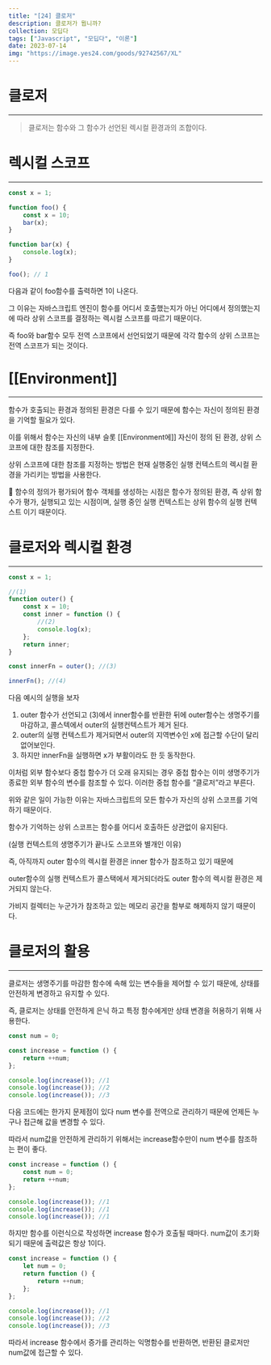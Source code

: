 ```yaml
---
title: "[24] 클로저"
description: 클로저가 뭡니까?
collection: 모딥다
tags: ["Javascript", "모딥다", "이론"]
date: 2023-07-14
img: "https://image.yes24.com/goods/92742567/XL"
---
```


# 클로저

---

> 클로저는 함수와 그 함수가 선언된 렉시컬 환경과의 조합이다.

# 렉시컬 스코프

---

```jsx
const x = 1;

function foo() {
    const x = 10;
    bar(x);
}

function bar(x) {
    console.log(x);
}

foo(); // 1
```

다음과 같이 foo함수를 출력하면 1이 나온다.

그 이유는 자바스크립트 엔진이 함수를 어디서 호출했는지가 아닌 어디에서 정의했는지에 따라 상위 스코프를 결정하는 렉시컬 스코프를 따르기 때문이다.

즉 foo와 bar함수 모두 전역 스코프에서 선언되었기 때문에 각각 함수의 상위 스코프는 전역 스코프가 되는 것이다.

# [[Environment]]

---

함수가 호출되는 환경과 정의된 환경은 다를 수 있기 때문에 함수는 자신이 정의된 환경을 기억할 필요가 있다.

이를 위해서 함수는 자신의 내부 슬롯 [[Environment에]] 자신이 정의 된 환경, 상위 스코프에 대한 참조를 지정한다.

상위 스코프에 대한 참조를 지정하는 방법은 현재 실행중인 실행 컨텍스트의 렉시컬 환경을 가리키는 방법을 사용한다.

<aside>
📌 함수의 정의가 평가되어 함수 객체를 생성하는 시점은 함수가 정의된 환경, 즉 상위 함수가 평가, 실행되고 있는 시점이며, 실행 중인 실행 컨텍스트는 상위 함수의 실행 컨텍스트 이기 때문이다.

</aside>

# 클로저와 렉시컬 환경

---

```jsx
const x = 1;

//(1)
function outer() {
    const x = 10;
    const inner = function () {
        //(2)
        console.log(x);
    };
    return inner;
}

const innerFn = outer(); //(3)

innerFn(); //(4)
```

다음 예시의 실행을 보자

1. outer 함수가 선언되고 (3)에서 inner함수를 반환한 뒤에 outer함수는 생명주기를 마감하고, 콜스텍에서 outer의 실행컨텍스트가 제거 된다.
2. outer의 실행 컨텍스트가 제거되면서 outer의 지역변수인 x에 접근할 수단이 달리 없어보인다.
3. 하지만 innerFn을 실행하면 x가 부활이라도 한 듯 동작한다.

이처럼 외부 함수보다 중첩 함수가 더 오래 유지되는 경우 중첩 함수는 이미 생명주기가 종료한 외부 함수의 변수를 참조할 수 있다. 이러한 중첩 함수를 “클로저”라고 부른다.

위와 같은 일이 가능한 이유는 자바스크립트의 모든 함수가 자신의 상위 스코프를 기억하기 때문이다.

함수가 기억하는 상위 스코프는 함수를 어디서 호출하든 상관없이 유지된다.

(실행 컨텍스트의 생명주기가 끝나도 스코프와 별개인 이유)

즉, 아직까지 outer 함수의 렉시컬 환경은 inner 함수가 참조하고 있기 때문에

outer함수의 실행 컨텍스트가 콜스택에서 제거되더라도 outer 함수의 렉시컬 환경은 제거되지 않는다.

가비지 컬렉터는 누군가가 참조하고 있는 메모리 공간을 함부로 해제하지 않기 때문이다.

# 클로저의 활용

---

클로저는 생명주기를 마감한 함수에 속해 있는 변수들을 제어할 수 있기 때문에, 상태를 안전하게 변경하고 유지할 수 있다.

즉, 클로저는 상태를 안전하게 은닉 하고 특정 함수에게만 상태 변경을 허용하기 위해 사용한다.

```jsx
const num = 0;

const increase = function () {
    return ++num;
};

console.log(increase()); //1
console.log(increase()); //2
console.log(increase()); //3
```

다음 코드에는 한가지 문제점이 있다 num 변수를 전역으로 관리하기 때문에 언제든 누구나 접근해 값을 변경할 수 있다.

따라서 num값을 안전하게 관리하기 위해서는 increase함수만이 num 변수를 참조하는 편이 좋다.

```jsx
const increase = function () {
    const num = 0;
    return ++num;
};

console.log(increase()); //1
console.log(increase()); //1
console.log(increase()); //1
```

하지만 함수를 이런식으로 작성하면 increase 함수가 호출될 때마다. num값이 초기화 되기 때문에 출력값은 항상 1이다.

```jsx
const increase = function () {
    let num = 0;
    return function () {
        return ++num;
    };
};

console.log(increase()); //1
console.log(increase()); //2
console.log(increase()); //3
```

따라서 increase 함수에서 증가를 관리하는 익명함수를 반환하면, 반환된 클로저만 num값에 접근할 수 있다.
